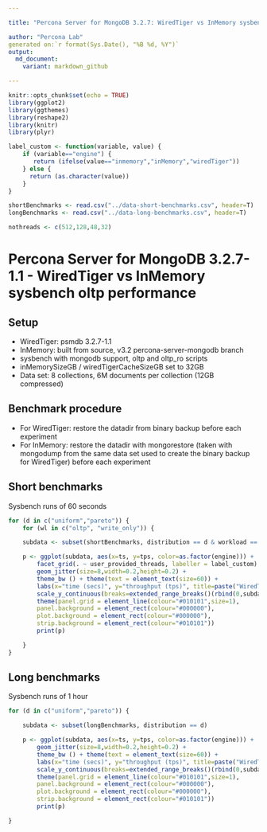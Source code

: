 ```yaml
---

title: "Percona Server for MongoDB 3.2.7: WiredTiger vs InMemory sysbench oltp performance"

author: "Percona Lab"
generated on:`r format(Sys.Date(), "%B %d, %Y")`
output:
  md_document:
    variant: markdown_github

---
```


```r
knitr::opts_chunk$set(echo = TRUE)
library(ggplot2)
library(ggthemes)
library(reshape2)
library(knitr)
library(plyr)

label_custom <- function(variable, value) {
    if (variable=="engine") {
       return (ifelse(value=="inmemory","inMemory","wiredTiger"))
    } else {
      return (as.character(value))
    }
}

shortBenchmarks <- read.csv("../data-short-benchmarks.csv", header=T)
longBenchmarks <- read.csv("../data-long-benchmarks.csv", header=T)

nothreads <- c(512,128,48,32)

```

# Percona Server for MongoDB 3.2.7-1.1 - WiredTiger vs InMemory sysbench oltp performance

## Setup

* WiredTiger: psmdb 3.2.7-1.1 
* InMemory: built from source, v3.2 percona-server-mongodb branch
* sysbench with mongodb support, oltp and oltp_ro scripts
* inMemorySizeGB / wiredTigerCacheSizeGB set to 32GB
* Data set: 8 collections, 6M documents per collection (12GB compressed)

## Benchmark procedure

* For WiredTiger: restore the datadir from binary backup before each experiment
* For InMemory: restore the datadir with mongorestore (taken with mongodump from the same data set used to create the binary backup for WiredTiger) before each experiment

## Short benchmarks

Sysbench runs of 60 seconds

```r

for (d in c("uniform","pareto")) {
    for (wl in c("oltp", "write_only")) {

    subdata <- subset(shortBenchmarks, distribution == d & workload == wl)

    p <- ggplot(subdata, aes(x=ts, y=tps, color=as.factor(engine))) +
        facet_grid(. ~ user_provided_threads, labeller = label_custom) +
        geom_jitter(size=8,width=0.2,height=0.2) +
        theme_bw () + theme(text = element_text(size=60)) + 
        labs(x="time (secs)", y="throughput (tps)", title=paste("WiredTiger vs InMemory throughput - ",d," - ",wl)) +
        scale_y_continuous(breaks=extended_range_breaks()(rbind(0,subdata$tps))) +
        theme(panel.grid = element_line(colour="#010101",size=1),
        panel.background = element_rect(colour="#000000"),
        plot.background = element_rect(colour="#000000"),
        strip.background = element_rect(colour="#010101"))
        print(p) 

    }
}

```


## Long benchmarks

Sysbench runs of 1 hour


```r

for (d in c("uniform","pareto")) {

    subdata <- subset(longBenchmarks, distribution == d)

    p <- ggplot(subdata, aes(x=ts, y=tps, color=as.factor(engine))) +
        geom_jitter(size=8,width=0.2,height=0.2) +
        theme_bw () + theme(text = element_text(size=60)) +
        labs(x="time (secs)", y="throughput (tps)", title=paste("WiredTiger vs InMemory throughput - 128 threads, oltp",d)) +
        scale_y_continuous(breaks=extended_range_breaks()(rbind(0,subdata$tps))) +
        theme(panel.grid = element_line(colour="#010101",size=1),
        panel.background = element_rect(colour="#000000"),
        plot.background = element_rect(colour="#000000"),
        strip.background = element_rect(colour="#010101"))
        print(p) 

}

```
